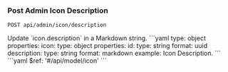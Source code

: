 ### Post Admin Icon Description

```
POST api/admin/icon/description
```

<Tabs>
  <Tab title='Description'>
    Update `icon.description` in a Markdown string.
  </Tab>
  <Tab title='Request'>
    ```yaml
    type: object
    properties:
      icon:
        type: object
        properties:
          id:
            type: string
            format: uuid
          description:
            type: string
            format: markdown
            example: Icon Description.
    ```
  </Tab>
  <Tab title='Response'>
    ```yaml
    $ref: '#/api/model/icon'
    ```
  </Tab>
</Tabs>